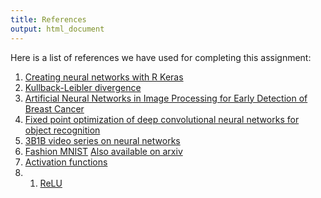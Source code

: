 ```yaml
---
title: References
output: html_document
---
```


Here is a list of references we have used for completing this assignment:

1. [Creating neural networks with R Keras](https://keras.rstudio.com/articles/tutorial_basic_classification.html#import-the-fashion-mnist-dataset)
1. [Kullback-Leibler divergence](https://en.wikipedia.org/wiki/Kullback%E2%80%93Leibler_divergence)
1. [Artificial Neural Networks in Image Processing for Early Detection of Breast Cancer](http://downloads.hindawi.com/journals/cmmm/2017/2610628.pdf)
1. [Fixed point optimization of deep convolutional neural networks for object recognition](https://ieeexplore.ieee.org/abstract/document/7178146)
1. [3B1B video series on neural networks](https://www.youtube.com/watch?v=aircAruvnKk&list=PLZHQObOWTQDNU6R1_67000Dx_ZCJB-3pi)
1. [Fashion MNIST](https://github.com/zalandoresearch/fashion-mnist/blob/master/README.md) [Also available on arxiv](https://arxiv.org/abs/1708.07747)
1. [Activation functions](https://towardsdatascience.com/activation-functions-neural-networks-1cbd9f8d91d6)
1. 1. [ReLU](https://www.kaggle.com/dansbecker/rectified-linear-units-relu-in-deep-learning)